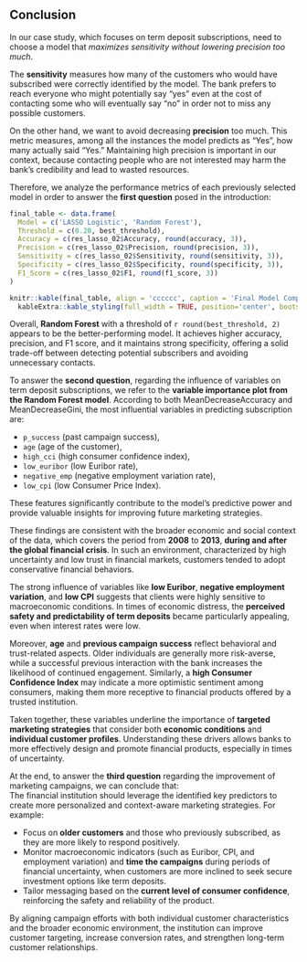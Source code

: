 ## Conclusion

In our case study, which focuses on term deposit subscriptions, need to choose a model that *maximizes sensitivity without lowering precision too much*.

The **sensitivity** measures how many of the customers who would have subscribed were correctly identified by the model. The bank prefers to reach everyone who might potentially say “yes” even at the cost of contacting some who will eventually say “no” in order not to miss any possible customers.

On the other hand, we want to avoid decreasing **precision** too much. This metric measures, among all the instances the model predicts as “Yes”, how many actually said “Yes.” Maintaining high precision is important in our context, because contacting people who are not interested may harm the bank’s credibility and lead to wasted resources.

Therefore, we analyze the performance metrics of each previously selected model in order to answer the **first question** posed in the introduction:

```r
final_table <- data.frame(
  Model = c('LASSO Logistic', 'Random Forest'),
  Threshold = c(0.20, best_threshold),
  Accuracy = c(res_lasso_02$Accuracy, round(accuracy, 3)),
  Precision = c(res_lasso_02$Precision, round(precision, 3)),
  Sensitivity = c(res_lasso_02$Sensitivity, round(sensitivity, 3)),
  Specificity = c(res_lasso_02$Specificity, round(specificity, 3)),
  F1_Score = c(res_lasso_02$F1, round(f1_score, 3))
)

knitr::kable(final_table, align = 'cccccc', caption = 'Final Model Comparison') %>%
  kableExtra::kable_styling(full_width = TRUE, position='center', bootstrap_options = c("striped"))
```

Overall, **Random Forest** with a threshold of `r round(best_threshold, 2)` appears to be the better-performing model. It achieves higher accuracy, precision, and F1 score, and it maintains strong specificity, offering a solid trade-off between detecting potential subscribers and avoiding unnecessary contacts.

To answer the **second question**, regarding the influence of variables on term deposit subscriptions, we refer to the **variable importance plot from the Random Forest model**.
According to both MeanDecreaseAccuracy and MeanDecreaseGini, the most influential variables in predicting subscription are:

- `p_success` (past campaign success),
- `age` (age of the customer),
- `high_cci` (high consumer confidence index),
- `low_euribor` (low Euribor rate),
- `negative_emp` (negative employment variation rate),
- `low_cpi` (low Consumer Price Index).

These features significantly contribute to the model’s predictive power and provide valuable insights for improving future marketing strategies.

These findings are consistent with the broader economic and social context of the data, which covers the period from **2008** to **2013**, **during and after the global financial crisis**. In such an environment, characterized by high uncertainty and low trust in financial markets, customers tended to adopt conservative financial behaviors.

The strong influence of variables like **low Euribor**, **negative employment variation**, and **low CPI** suggests that clients were highly sensitive to macroeconomic conditions. In times of economic distress, the **perceived safety and predictability of term deposits** became particularly appealing, even when interest rates were low.

Moreover, **age** and **previous campaign success** reflect behavioral and trust-related aspects. Older individuals are generally more risk-averse, while a successful previous interaction with the bank increases the likelihood of continued engagement. Similarly, a **high Consumer Confidence Index** may indicate a more optimistic sentiment among consumers, making them more receptive to financial products offered by a trusted institution.

Taken together, these variables underline the importance of **targeted marketing strategies** that consider both **economic conditions** and **individual customer profiles**. Understanding these drivers allows banks to more effectively design and promote financial products, especially in times of uncertainty.

At the end, to answer the **third question** regarding the improvement of marketing campaigns, we can conclude that:  
The financial institution should leverage the identified key predictors to create more personalized and context-aware marketing strategies. For example:

- Focus on **older customers** and those who previously subscribed, as they are more likely to respond positively.  
- Monitor macroeconomic indicators (such as Euribor, CPI, and employment variation) and **time the campaigns** during periods of financial uncertainty, when customers are more inclined to seek secure investment options like term deposits.  
- Tailor messaging based on the **current level of consumer confidence**, reinforcing the safety and reliability of the product.

By aligning campaign efforts with both individual customer characteristics and the broader economic environment, the institution can improve customer targeting, increase conversion rates, and strengthen long-term customer relationships.








